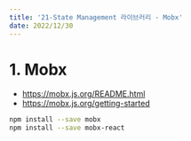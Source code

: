 ```yaml
---
title: '21-State Management 라이브러리 - Mobx'
date: 2022/12/30
---
```


# 1. Mobx

- https://mobx.js.org/README.html
- https://mobx.js.org/getting-started

```sh
npm install --save mobx
npm install --save mobx-react
```
